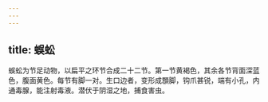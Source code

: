 ```yaml
---
---
---
```

title: 蜈蚣
---



蜈蚣为节足动物，以扁平之环节合成二十二节。第一节黄褐色，其余各节背面深蓝色，腹面黄色。每节有脚一对。生口边者，变形成顋脚，钩爪甚锐，端有小孔，内通毒腺，能注射毒液。潜伏于阴湿之地，捕食害虫。